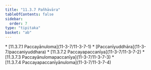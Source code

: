 ```yaml
---
title: "11.3.7 Pañhāvāra"
tableOfContents: false
sidebar:
  order: 7
type: "tipitaka"
basket: "ab"
---
```



<DynamicBreadcrumb />



<TableOfContents>
* [11.3.7.1 Paccayānuloma](11-3-7/11-3-7-1)
* [Paccanīyuddhāra](11-3-7/paccaniyuddhara)
* [11.3.7.2 Paccayapaccanīya](11-3-7/11-3-7-2)
* [11.3.7.3 Paccayānulomapaccanīya](11-3-7/11-3-7-3)
* [11.3.7.4 Paccayapaccanīyānuloma](11-3-7/11-3-7-4)
</TableOfContents>